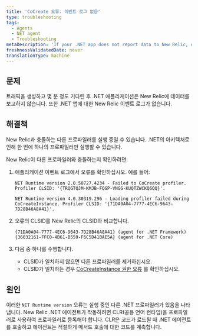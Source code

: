 ```yaml
---
title: 'CoCreate 오류: 이벤트 로그 없음'
type: troubleshooting
tags:
  - Agents
  - NET agent
  - Troubleshooting
metaDescription: 'If your .NET app does not report data to New Relic, or if it does not have an event log, check for profiler conflicts.'
freshnessValidatedDate: never
translationType: machine
---
```


## 문제

트래픽을 생성하고 몇 분 정도 기다린 후 .NET 애플리케이션은 New Relic에 데이터를 보고하지 않습니다. 또한 .NET 앱에 대한 New Relic 이벤트 로그가 없습니다.

## 해결책

New Relic과 충돌하는 다른 프로파일러를 실행 중일 수 있습니다. .NET의 아키텍처로 인해 한 번에 하나의 프로파일러만 실행할 수 있습니다.

New Relic이 다른 프로파일러와 충돌하는지 확인하려면:

1. 애플리케이션 이벤트 로그에서 오류를 확인하십시오. 예를 들어:

   ```
   NET Runtime version 2.0.50727.4234 - Failed to CoCreate profiler. Profiler CLSID: '{TRQGTQJM-KMJB-FQGP-VNGG-KUQTZWCKQ6QQ}'.
   ```

   ```
   NET Runtime version 4.0.30319.296 - Loading profiler failed during CoCreateInstance. Profiler CLSID: '{71DA0A04-7777-4EC6-9643-7D28B46A8A41}'.
   ```

2. 오류의 CLSID를 New Relic의 CLSID와 비교합니다.

   ```
   {71DA0A04-7777-4EC6-9643-7D28B46A8A41} (agent for .NET Framework)
   {36032161-FFC0-4B61-B559-F6C5D41BAE5A} (agent for .NET Core)
   ```

3. 다음 중 하나를 수행합니다.

   * CLSID가 일치하지 않으면 다른 프로파일러를 제거하십시오.
   * CLSID가 일치하는 경우 [CoCreateInstance 권한 오류](/docs/agents/net-agent/troubleshooting/cocreateinstance-errors-no-profiler-log) 를 확인하십시오.

## 원인

이러한 `NET Runtime version` 오류는 실행 중인 다른 .NET 프로파일러가 있음을 나타냅니다. New Relic .NET 에이전트가 작동하려면 CLR(공용 언어 런타임)을 프로파일러로 사용하여 프로파일러로 등록해야 합니다. CLR은 코드가 로드될 때 .NET 에이전트를 호출하고 에이전트는 적절하게 메서드 호출에 대한 코드를 계측합니다.
